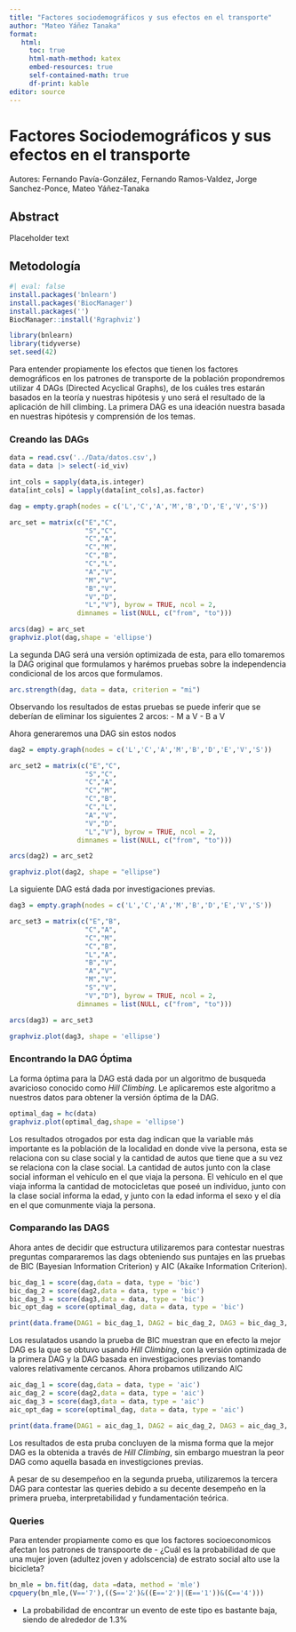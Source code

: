 ```yaml
---
title: "Factores sociodemográficos y sus efectos en el transporte"
author: "Mateo Yáñez Tanaka"
format:
   html:
     toc: true
     html-math-method: katex
     embed-resources: true
     self-contained-math: true
     df-print: kable
editor: source
---
```

# Factores Sociodemográficos y sus efectos en el transporte

Autores: Fernando Pavía-González, Fernando Ramos-Valdez, Jorge Sanchez-Ponce, Mateo Yáñez-Tanaka 

## Abstract

Placeholder text

## Metodología
```r
#| eval: false
install.packages('bnlearn')
install.packages('BiocManager')
install.packages('')
BiocManager::install('Rgraphviz')
```

```r
library(bnlearn)
library(tidyverse)
set.seed(42)
```

Para entender propiamente los efectos que tienen los factores demográficos en los patrones de transporte de la población propondremos utilizar 4 DAGs (Directed Acyclical Graphs), de los cuáles tres estarán basados en la teoría y nuestras hipótesis y uno será el resultado de la aplicación de hill climbing. La primera DAG es una ideación nuestra basada en nuestras hipótesis y comprensión de los temas.

### Creando las DAGs
```r
data = read.csv('../Data/datos.csv',)
data = data |> select(-id_viv)

int_cols = sapply(data,is.integer)
data[int_cols] = lapply(data[int_cols],as.factor)

dag = empty.graph(nodes = c('L','C','A','M','B','D','E','V','S'))

arc_set = matrix(c("E","C",
                   "S","C",
                   "C","A",
                   "C","M",
                   "C","B",
                   "C","L",
                   "A","V",
                   "M","V",
                   "B","V",
                   "V","D",
                   "L","V"), byrow = TRUE, ncol = 2,
                 dimnames = list(NULL, c("from", "to")))

arcs(dag) = arc_set
graphviz.plot(dag,shape = 'ellipse')
```

La segunda DAG será una versión optimizada de esta, para ello tomaremos la DAG original que formulamos y harémos pruebas sobre la independencia condicional de los arcos que formulamos.
```r
arc.strength(dag, data = data, criterion = "mi")
```

Observando los resultados de estas pruebas se puede inferir que se deberían de eliminar los siguientes 2 arcos:
- M a V
- B a V

Ahora generaremos una DAG sin estos nodos
```r
dag2 = empty.graph(nodes = c('L','C','A','M','B','D','E','V','S'))

arc_set2 = matrix(c("E","C",
                   "S","C",
                   "C","A",
                   "C","M",
                   "C","B",
                   "C","L",
                   "A","V",
                   "V","D",
                   "L","V"), byrow = TRUE, ncol = 2,
                 dimnames = list(NULL, c("from", "to")))

arcs(dag2) = arc_set2

graphviz.plot(dag2, shape = "ellipse")
```
La siguiente DAG está dada por investigaciones previas. 

```r
dag3 = empty.graph(nodes = c('L','C','A','M','B','D','E','V','S'))

arc_set3 = matrix(c("E","B",
                   "C","A",
                   "C","M",
                   "C","B",
                   "L","A",
                   "B","V",
                   "A","V",
                   "M","V",
                   "S","V",
                   "V","D"), byrow = TRUE, ncol = 2,
                 dimnames = list(NULL, c("from", "to")))

arcs(dag3) = arc_set3

graphviz.plot(dag3, shape = 'ellipse')
```
### Encontrando la DAG Óptima

La forma óptima para la DAG está dada por un algoritmo de busqueda avaricioso conocido como *Hill Climbing*. Le aplicaremos este algoritmo a nuestros datos para obtener la versión óptima de la DAG.
```r
optimal_dag = hc(data)
graphviz.plot(optimal_dag,shape = 'ellipse')
```
Los resultados otrogados por esta dag indican que la variable más importante es la población de la localidad en donde vive la persona, esta se relaciona con su clase social y la cantidad de autos que tiene que a su vez se relaciona con la clase social. La cantidad de autos junto con la clase social informan el vehículo en el que viaja la persona. El vehículo en el que viaja informa la cantidad de motocicletas que poseé un individuo, junto con la clase social informa la edad, y junto con la edad informa el sexo y el día en el que comunmente viaja la persona.

### Comparando las DAGS
Ahora antes de decidir que estructura utilizaremos para contestar nuestras preguntas compararemos las dags obteniendo sus puntajes en las pruebas de BIC (Bayesian Information Criterion) y AIC (Akaike Information Criterion).

```r
bic_dag_1 = score(dag,data = data, type = 'bic')
bic_dag_2 = score(dag2,data = data, type = 'bic')
bic_dag_3 = score(dag3,data = data, type = 'bic')
bic_opt_dag = score(optimal_dag, data = data, type = 'bic')

print(data.frame(DAG1 = bic_dag_1, DAG2 = bic_dag_2, DAG3 = bic_dag_3, OPTIMAL_DAG = bic_opt_dag))
```
Los resulatados usando la prueba de BIC muestran que en efecto la mejor DAG es la que se obtuvo usando *Hill Climbing*, con la versión optimizada de la primera DAG y la DAG basada en investigaciones previas tomando valores relativamente cercanos. Ahora probamos utilizando AIC

```r
aic_dag_1 = score(dag,data = data, type = 'aic')
aic_dag_2 = score(dag2,data = data, type = 'aic')
aic_dag_3 = score(dag3,data = data, type = 'aic')
aic_opt_dag = score(optimal_dag, data = data, type = 'aic')

print(data.frame(DAG1 = aic_dag_1, DAG2 = aic_dag_2, DAG3 = aic_dag_3, OPTIMAL_DAG = aic_opt_dag))
```
Los resultados de esta pruba concluyen de la misma forma que la mejor DAG es la obtenida a través de *Hill Climbing*, sin embargo muestran la peor DAG como aquella basada en investigciones previas.

A pesar de su desempeñoo en la segunda prueba, utilizaremos la tercera DAG para contestar las queries debido a su decente desempeño en la primera prueba, interpretabilidad y fundamentación teórica.

### Queries

Para entender propiamente como es que los factores socioeconomicos afectan los patrones de transpoorte de 
- ¿Cuál es la probabilidad de que una mujer joven (adultez joven y adolscencia) de estrato social alto use la bicicleta?

```r
bn_mle = bn.fit(dag, data =data, method = 'mle')
cpquery(bn_mle,(V=='7'),((S=='2')&((E=='2')|(E=='1'))&(C=='4')))
```

  - La probabilidad de encontrar un evento de este tipo es bastante baja, siendo de alrededor de 1.3% 